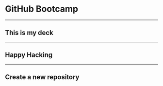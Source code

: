 <!-- deck.mdx -->

# GitHub Bootcamp

---

## This is my deck

---

## Happy Hacking


---

## Create a new repository

